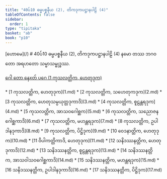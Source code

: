```yaml
---
title: "40ပ်10 ဓမ္မပစ္စနီယ (2), တိကဒုကပဋ္ဌာနပါဠိ (4)"
tableOfContents: false
sidebar:
  order: 1
type: "tipitaka"
basket: "ab"
book: "p10"
---
```



<Paragraph type="center" book="p10">
[ဟောမေ](/)
</Paragraph>

<Paragraph type="center" book="p10">
# 40ပ်10 ဓမ္မပစ္စနီယ (2), တိကဒုကပဋ္ဌာနပါဠိ (4)
</Paragraph>

<Paragraph number="1" book="p10">
နမော တဿ ဘဂဝတော အရဟတော သမ္မာသမ္ဗုဒ္ဓဿ.

[ဂေါ တော နေxတ် ပဂေ (1 ကုသလတ္တိက, ဟေတုဒုက)](1.md)



</Paragraph>

<TableOfContents book="p10" section="40">
* [1 ကုသလတ္တိက, ဟေတုဒုက](1.md)
* [2 ကုသလတ္တိက, သဟေတုကဒုက](2.md)
* [3 ကုသလတ္တိက, ဟေတုသမ္ပယုတ္တဒုကာဒိ](3.md)
* [4 ကုသလတ္တိက, စူဠန္တရဒုက](4.md)
* [5 ကုသလတ္တိက, အာသဝဂေါစ္ဆက](5.md)
* [6 ကုသလတ္တိက, သညောဇနဂေါစ္ဆကာဒိ](6.md)
* [7 ကုသလတ္တိက, မဟန္တရဒုက](7.md)
* [8 ကုသလတ္တိက, ဥပါဒါနဒုကာဒိ](8.md)
* [9 ကုသလတ္တိက, ပိဋ္ဌိဒုက](9.md)
* [10 ဝေဒနာတ္တိက, ဟေတုဒုက](10.md)
* [11 ဝိပါကတ္တိကာဒိ, ဟေတုဒုက](11.md)
* [12 သနိဒဿနတ္တိက, ဟေတုဒုကာဒိ](12.md)
* [13 သနိဒဿနတ္တိက, စူဠန္တရဒုက](13.md)
* [14 သနိဒဿနတ္တိက, အာသဝါသဝဂေါစ္ဆကာဒိ](14.md)
* [15 သနိဒဿနတ္တိက, မဟန္တရဒုက](15.md)
* [16 သနိဒဿနတ္တိက, ဥပါဒါနဒုကာဒိ](16.md)
* [17 သနိဒဿနတ္တိက, ပိဋ္ဌိဒုက](17.md)
</TableOfContents>